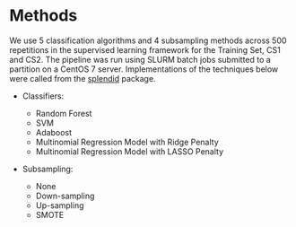# Methods

We use 5 classification algorithms and 4 subsampling methods across 500 repetitions in the supervised learning framework for the Training Set, CS1 and CS2. The pipeline was run using SLURM batch jobs submitted to a partition on a CentOS 7 server. Implementations of the techniques below were called from the [splendid](https://alinetalhouk.github.io/splendid/) package.

-   Classifiers:

    -   Random Forest
    -   SVM
    -   Adaboost
    -   Multinomial Regression Model with Ridge Penalty
    -   Multinomial Regression Model with LASSO Penalty

-   Subsampling:

    -   None
    -   Down-sampling
    -   Up-sampling
    -   SMOTE
